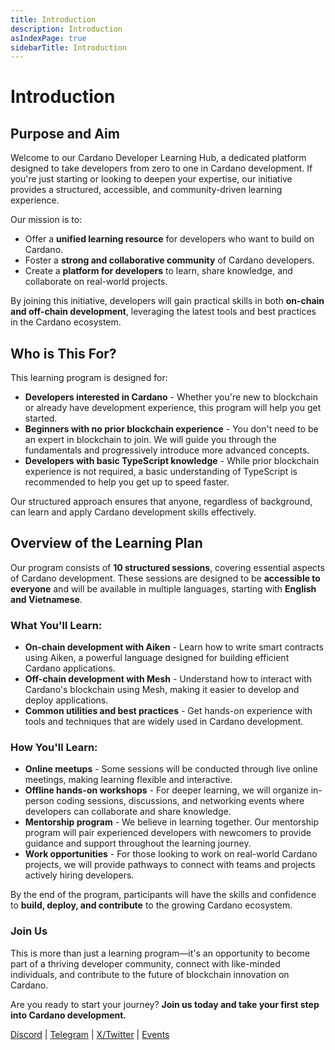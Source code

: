 ```yaml
---
title: Introduction
description: Introduction
asIndexPage: true
sidebarTitle: Introduction
---
```


# Introduction

## Purpose and Aim

Welcome to our Cardano Developer Learning Hub, a dedicated platform designed to take developers from zero to one in Cardano development. If you're just starting or looking to deepen your expertise, our initiative provides a structured, accessible, and community-driven learning experience.

Our mission is to:

- Offer a **unified learning resource** for developers who want to build on Cardano.
- Foster a **strong and collaborative community** of Cardano developers.
- Create a **platform for developers** to learn, share knowledge, and collaborate on real-world projects.

By joining this initiative, developers will gain practical skills in both **on-chain and off-chain development**, leveraging the latest tools and best practices in the Cardano ecosystem.

## Who is This For?

This learning program is designed for:

- **Developers interested in Cardano** - Whether you're new to blockchain or already have development experience, this program will help you get started.
- **Beginners with no prior blockchain experience** - You don't need to be an expert in blockchain to join. We will guide you through the fundamentals and progressively introduce more advanced concepts.
- **Developers with basic TypeScript knowledge** - While prior blockchain experience is not required, a basic understanding of TypeScript is recommended to help you get up to speed faster.

Our structured approach ensures that anyone, regardless of background, can learn and apply Cardano development skills effectively.

## Overview of the Learning Plan

Our program consists of **10 structured sessions**, covering essential aspects of Cardano development. These sessions are designed to be **accessible to everyone** and will be available in multiple languages, starting with **English and Vietnamese**.

### What You'll Learn:

- **On-chain development with Aiken** - Learn how to write smart contracts using Aiken, a powerful language designed for building efficient Cardano applications.
- **Off-chain development with Mesh** - Understand how to interact with Cardano's blockchain using Mesh, making it easier to develop and deploy applications.
- **Common utilities and best practices** - Get hands-on experience with tools and techniques that are widely used in Cardano development.

### How You'll Learn:

- **Online meetups** - Some sessions will be conducted through live online meetings, making learning flexible and interactive.
- **Offline hands-on workshops** - For deeper learning, we will organize in-person coding sessions, discussions, and networking events where developers can collaborate and share knowledge.
- **Mentorship program** - We believe in learning together. Our mentorship program will pair experienced developers with newcomers to provide guidance and support throughout the learning journey.
- **Work opportunities** - For those looking to work on real-world Cardano projects, we will provide pathways to connect with teams and projects actively hiring developers.

By the end of the program, participants will have the skills and confidence to **build, deploy, and contribute** to the growing Cardano ecosystem.

### Join Us

This is more than just a learning program—it's an opportunity to become part of a thriving developer community, connect with like-minded individuals, and contribute to the future of blockchain innovation on Cardano.

Are you ready to start your journey? **Join us today and take your first step into Cardano development.**

[Discord](https://discord.gg/zeB3GuM3t5) | [Telegram](https://t.me/+yLULrWnXDVhjMDJi) | [X/Twitter](https://x.com/BuilderAsia) | [Events](https://cardanobuilders.github.io/en/schedule) 
